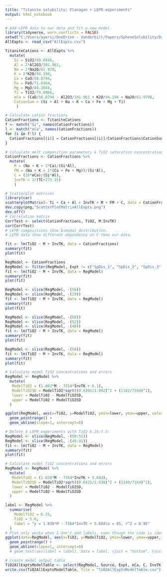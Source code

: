 ```yaml
---
title: "Titanite solubility: Flanagan + LEPR experiments"
output: html_notebook
---
```

```r
# Add LEPR data to our data and fit a new model.
library(tidyverse, warn.conflicts = FALSE)
setwd("C:/Users/ayersj/OneDrive - Vanderbilt/Papers/SpheneSolubility/DataAnalysis/TitaniteExpts")
AllExpts <- read_csv("AllExpts.csv")
```

```r
TitaniteCations <- AllExpts %>%
  mutate(
    Si = SiO2/60.0848,
    Al = 2*Al2O3/101.961,
    Na = 2*Na2O/61.979,
    K = 2*K2O/94.194,
    Ca = CaO/56.0794,
    Fe = FeO/71.8464,
    Mg = MgO/40.3044,
    Ti = TiO2/79.8988,
    eCa = (CaO/56.0794 - Al2O3/101.961 + K2O/94.194 + Na2O/61.979),
    CationSum = (Si + Al + Na + K + Ca + Fe + Mg + Ti)
     )
```

```r
# Calculate cation fractions
CationFractions <- TitaniteCations
f <- match("Si", names(CationFractions))
l <- match("eCa", names(CationFractions))
for (i in f:l) {
  CationFractions[(i)] = CationFractions[(i)]/CationFractions$CationSum
}

```

```r
# Calculate melt composition parameters & TiO2 saturation concentration
CationFractions <- CationFractions %>%
  mutate(
    M = (Na + K + 2*Ca)/(Si*Al),
    FM = (Na + K + 2*(Ca + Fe + Mg))/(Si*Al),
    C = (10*eCa)/(Si*Al),
    InvTK = 1/(TC+273.15)
    )
```

```r
# Scatterplot matrices
library(car)
scatterplotMatrix(~ Ti + Ca + Al + InvTK + M + FM + C, data = CationFractions, groups = CationFractions$Source, smooth = FALSE)
dev.copy(png,"ScatterPlotMatrixAllExpts.png")
dev.off()   
# Correlation matrix
CorrTest <- select(CationFractions, TiO2, M:InvTK)
cor(CorrTest)
# LEPR compositions show bimodal distribution. 
# LEPR data show different dependence on C than our data. 
```


```r
fit <- lm(TiO2 ~ M + InvTK, data = CationFractions)
summary(fit)
plot(fit)
```


```r
RegModel <- CationFractions
RegModel <- filter(RegModel, Expt != c("SpDis_1", "SpDis_2", "SpDis_3", "ASI200"))
fit <- lm(TiO2 ~ M + InvTK, data = RegModel)
summary(fit)
plot(fit)
```
```r
RegModel <- slice(RegModel, -(56))
RegModel <- slice(RegModel, -(29))
fit <- lm(TiO2 ~ M + InvTK, data = RegModel)
summary(fit)
plot(fit)
```

```r
RegModel <- slice(RegModel, -(58))
RegModel <- slice(RegModel, -(52))
RegModel <- slice(RegModel, -(40))
fit <- lm(TiO2 ~ M + InvTK, data = RegModel)
summary(fit)
plot(fit)
```


```r
RegModel <- slice(RegModel, -(50))
fit <- lm(TiO2 ~ M + InvTK, data = RegModel)
summary(fit)
plot(fit)
```

```r
# Calculate model TiO2 concentrations and errors
RegModel <- RegModel %>%
  mutate(
   ModelTiO2 = (1.002*M - 7554*InvTK + 6.1),
   ModelTiO2SD = ModelTiO2*sqrt((0.0391/1.002)^2 + (1182/7554)^2),
   lower = ModelTiO2 - ModelTiO2SD,
   upper = ModelTiO2 + ModelTiO2SD
  )
```

```r
ggplot(RegModel, aes(x=TiO2, y=ModelTiO2, ymin=lower, ymax=upper, color=Source)) +
  geom_pointrange() +
  geom_abline(slope=1, intercept=0)
```

```r
# Delete 4 LEPR experiments with TiO2 6.25-7.5:
RegModel <- slice(RegModel, -(50:51))
RegModel <- slice(RegModel, -(40:41))
fit <- lm(TiO2 ~ M + InvTK, data = RegModel)
summary(fit)
plot(fit)
```

```r
# Calculate model TiO2 concentrations and errors
RegModel <- RegModel %>%
  mutate(
   ModelTiO2 = (1.038*M - 7164*InvTK + 5.684),
   ModelTiO2SD = ModelTiO2*sqrt((0.0425/1.038)^2 + (1148/7164)^2),
   lower = ModelTiO2 - ModelTiO2SD,
   upper = ModelTiO2 + ModelTiO2SD
  )
```


```r
label <- RegModel %>%
  summarise(
    ModelTiO2 = 6.25,
    TiO2 = 5.0,
    label = "y = 1.038*M - 7164*InvTK + 5.684\n = 65, r^2 = 0.95"
  )
# Plot only works when I don't add labels, even though the code is identical to that in Chpt. 28 of Wickham and Grolemund "R for Data Science" 
ggplot(data=RegModel, aes(x=TiO2, y=ModelTiO2, ymin=lower, ymax=upper, color=Source)) +
  geom_pointrange() +
  geom_abline(slope=1, intercept=0)  
  # geom_text(aes(label = label), data = label, vjust = "bottom", hjust = "right")
```


```r
# Create model output table
TiO2AllExptsModelTable <- select(RegModel, Source, Expt, eCa, C, InvTK, TiO2, ModelTiO2, ModelTiO2SD)
write.csv(TiO2AllExptsModelTable, file = "TiO2AllExptsModelTable.csv")
```
